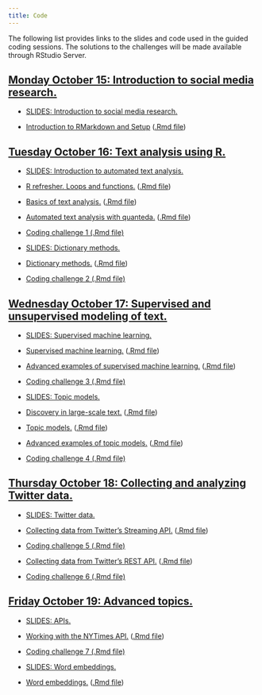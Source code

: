 ```yaml
---
title: Code
---
```


The following list provides links to the slides and code used in the guided coding sessions. The solutions to the challenges will be made available through RStudio Server.

<div class="panel-group">
<div class="panel panel-default">
<div class="panel-heading">
<h2 id="day1" class="panel-title">
<a data-toggle="collapse" href="#collapse1">Monday October 15: Introduction to social media research.</a>
</h2>
</div>
<div id="collapse1" class="panel-collapse collapse in" style="margin:12px">

<ul>
<li><p><a href="slides/01-slides-intro.pdf">SLIDES: Introduction to social media research.</a></p>
</li>

<li><p><a href="code/00-setup.html">Introduction to RMarkdown and Setup</a> (<a href="code/00-setup.Rmd">.Rmd file</a>)</p>
</li>

</ul>
</div>
</div>
</div>


<div class="panel-group">
<div class="panel panel-default">
<div class="panel-heading">
<h2 id="day2" class="panel-title">
<a data-toggle="collapse" href="#collapse2">Tuesday October 16: Text analysis using R.</a>
</h2>
</div>
<div id="collapse2" class="panel-collapse collapse in" style="margin:12px">

<ul>
<li><p><a href="slides/02-intro-text-analysis.pdf">SLIDES: Introduction to automated text analysis.</a></p>
</li>

<li><p><a href="code/01-loops-functions.html">R refresher. Loops and functions.</a> (<a href="code/01-loops-functions.Rmd">.Rmd file</a>)</p>
</li>


<li><p><a href="code/02-intro-text-analysis.html">Basics of text analysis.</a> (<a href="code/02-intro-text-analysis.Rmd">.Rmd file</a>)</p>
</li>

<li><p><a href="code/03-quanteda-intro.html">Automated text analysis with quanteda.</a> (<a href="code/03-quanteda-intro.Rmd">.Rmd file</a>)</p>
</li>

<li><p><a href="code/challenge1.Rmd">Coding challenge 1 (.Rmd file)</a></p>
</li>

<li><p><a href="slides/03-dictionary-methods.pdf">SLIDES: Dictionary methods.</a></p>
</li>

<li><p><a href="code/04-dictionary-methods.html">Dictionary methods.</a> (<a href="code/04-dictionary-methods.Rmd">.Rmd file</a>)</p>
</li>

<li><p><a href="code/challenge2.Rmd">Coding challenge 2 (.Rmd file)</a></p>
</li>


</ul>
</div>
</div>
</div>


<div class="panel-group">
<div class="panel panel-default">
<div class="panel-heading">
<h2 id="day3" class="panel-title">
<a data-toggle="collapse" href="#collapse3">Wednesday October 17: Supervised and unsupervised modeling of text.</a>
</h2>
</div>
<div id="collapse3" class="panel-collapse collapse in" style="margin:12px">

<ul>
<li><p><a href="slides/04-supervised-learning.pdf">SLIDES: Supervised machine learning.</a></p>
</li>

<li><p><a href="code/05-supervised-learning.html">Supervised machine learning.</a> (<a href="code/05-supervised-learning.Rmd">.Rmd file</a>)</p>
</li>


<li><p><a href="code/06-advanced-supervised-learning.html">Advanced examples of supervised machine learning.</a> (<a href="code/06-advanced-supervised-learning.Rmd">.Rmd file</a>)</p>
</li>

<li><p><a href="code/challenge3.Rmd">Coding challenge 3 (.Rmd file)</a></p>
</li>

<li><p><a href="slides/05-topic-models.pdf">SLIDES: Topic models.</a></p>
</li>

<li><p><a href="code/07-text-discovery.html">Discovery in large-scale text.</a> (<a href="code/07-text-discovery.Rmd">.Rmd file</a>)</p>
</li>

<li><p><a href="code/08-topic-models.html">Topic models.</a> (<a href="code/08-topic-models.Rmd">.Rmd file</a>)</p>
</li>

<li><p><a href="code/09-advanced-topic-models.html">Advanced examples of topic models.</a> (<a href="code/09-advanced-topic-models.Rmd">.Rmd file</a>)</p>
</li>

<li><p><a href="code/challenge4.Rmd">Coding challenge 4 (.Rmd file)</a></p>
</li>


</ul>
</div>
</div>
</div>



<div class="panel-group">
<div class="panel panel-default">
<div class="panel-heading">
<h2 id="day3" class="panel-title">
<a data-toggle="collapse" href="#collapse3">Thursday October 18: Collecting and analyzing Twitter data.</a>
</h2>
</div>
<div id="collapse3" class="panel-collapse collapse in" style="margin:12px">

<ul>
<li><p><a href="slides/06-twitter-data.pdf">SLIDES: Twitter data.</a></p>
</li>

<li><p><a href="code/10-twitter-streaming-data-collection.html">Collecting data from Twitter's Streaming API.</a> (<a href="code/10-twitter-streaming-data-collection.Rmd">.Rmd file</a>)</p>
</li>


<li><p><a href="code/challenge5.Rmd">Coding challenge 5 (.Rmd file)</a></p>
</li>

<li><p><a href="code/11-twitter-REST-data-collection.html">Collecting data from Twitter's REST API.</a> (<a href="code/11-twitter-REST-data-collection.Rmd">.Rmd file</a>)</p>
</li>

<li><p><a href="code/challenge6.Rmd">Coding challenge 6 (.Rmd file)</a></p>
</li>


</ul>
</div>
</div>
</div>


<div class="panel-group">
<div class="panel panel-default">
<div class="panel-heading">
<h2 id="day3" class="panel-title">
<a data-toggle="collapse" href="#collapse3">Friday October 19: Advanced topics.</a>
</h2>
</div>
<div id="collapse3" class="panel-collapse collapse in" style="margin:12px">

<ul>
<li><p><a href="slides/07-APIs.pdf">SLIDES: APIs.</a></p>
</li>

<li><p><a href="code/12-apis.html">Working with the NYTimes API.</a> (<a href="code/12-apis.Rmd">.Rmd file</a>)</p>
</li>

<li><p><a href="code/challenge7.Rmd">Coding challenge 7 (.Rmd file)</a></p>
</li>

<li><p><a href="slides/08-embeddings.pdf">SLIDES: Word embeddings.</a></p>
</li>

<li><p><a href="code/13-word-embeddings.html">Word embeddings.</a> (<a href="code/13-word-embeddings.Rmd">.Rmd file</a>)</p>
</li>


</ul>
</div>
</div>
</div>